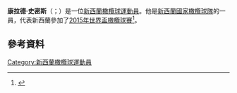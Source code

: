 '''康拉德·史密斯'''（{{lang-en|Conrad Smith}}；{{bd|1981年|10月12日}}）是一位[[新西蘭|新西蘭]][[橄欖球|橄欖球]][[運動員|運動員]]。他是[[新西蘭國家橄欖球隊|新西蘭國家橄欖球隊]]的一員，代表新西蘭參加了[[2015年世界盃橄欖球賽|2015年世界盃橄欖球賽]]<ref>{{Cite web |url=http://www.skysports.com/rugby-union/news/12040/9700871/conrad-smith-signs-two-year-contract-with-pau-in-france |title=存档副本 |access-date=2015-11-22 |archive-date=2016-03-10 |archive-url=https://web.archive.org/web/20160310073723/http://www.skysports.com/rugby-union/news/12040/9700871/conrad-smith-signs-two-year-contract-with-pau-in-france }}</ref>。
==參考資料==
{{Reflist}}
[[Category:新西蘭橄欖球運動員|Category:新西蘭橄欖球運動員]]